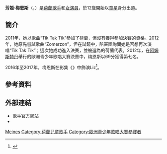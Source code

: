 {{Infobox musical artist
| name         = 芳姬·梅恩斯<br>Femke Meines
| image        = Femke (Femke Meines) (Netherlands, JESC 2012) (cropped).jpg
| caption      = 
| birth_name   = 
| birth_date   = {{Birth date and age|2000|5|11|df=yes}}
| birth_place  = {{NED}}[[北荷兰省|北荷兰省]]{{link-en|圖廷霍恩|Tuitjenhorn}}
| background   = 
| instrument   = [[人声|人声]]
|type            = 女歌手
| occupation   = {{hlist|歌手|演員}}
| years_active = 2012—至今
| label        = VanStam Music
| website      = {{URL|femkemeines.nl}}
}}

'''芳姬·梅恩斯'''（{{lang-nl|'''Femke Meines'''}}，{{bd|2000年|5月11日||}}）是[[荷蘭|荷蘭]][[歌手|歌手]]和[[女演員|女演員]]，於12歲開始以[[童星|童星]]身分出道。

==簡介==
2011年，她以歌曲“Tik Tak Tik”參加了荷蘭{{link-en|青少年歌唱大賽|Junior Songfestival}}，但沒有獲得參加決賽的資格。2012年，她原先嘗試歌曲“Zomerzon”，但在試鏡中，陪審團詢問她是否想再次演唱“Tik Tak Tik”；這次她成功進入決賽，並被選為{{link-en|2012年歐洲青年歌唱大賽|Junior Eurovision Song Contest 2012}}的荷蘭代表。2012年，在[[阿姆斯特丹|阿姆斯特丹]]舉行的歐洲青少年歌唱大賽決賽中，梅恩斯以69分獲得第七名。

2016年至2017年，梅恩斯在{{link-en|荷蘭迪士尼頻道|Disney Channel (Dutch TV channel)}}影集《{{link-nl|就像我一樣|Just_Like_Me!}}》中飾演Liz<ref>{{cite news|url=https://www.nu.nl/muziek/2927595/femke-meines-winnares-avro-junior-songfestival.html|title=Femke Meines winnares AVRO Junior Songfestival|date=6 October 2012|accessdate=25 May 2019|publisher=[[Nu.nl|Nu.nl]]|archive-date=2020-10-09|archive-url=https://web.archive.org/web/20201009191329/https://www.nu.nl/muziek/2927595/femke-meines-winnares-avro-junior-songfestival.html|dead-url=no}}</ref>。

==參考資料==
{{reflist}}

==外部連結==
* [http://www.femkemeines.nl/  歌手官方網站] {{Wayback|url=http://www.femkemeines.nl/ |date=20210218193909 }} {{nl}}
* {{IMDb name|id=7494614}}

[[Category:荷蘭女歌手|Meines]]
[[Category:荷蘭兒童歌手|Category:荷蘭兒童歌手]]
[[Category:歐洲青少年歌唱大賽參賽者|Category:歐洲青少年歌唱大賽參賽者]]